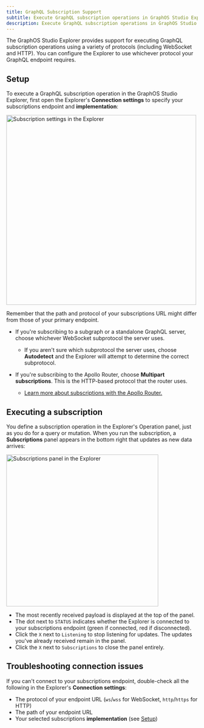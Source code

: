```yaml
---
title: GraphQL Subscription Support
subtitle: Execute GraphQL subscription operations in GraphOS Studio Explorer
description: Execute GraphQL subscription operations in GraphOS Studio Explorer using WebSocket or HTTP protocols.
---
```


The GraphOS Studio Explorer provides support for executing GraphQL subscription operations using a variety of protocols (including WebSocket and HTTP). You can configure the Explorer to use whichever protocol your GraphQL endpoint requires.

## Setup

To execute a GraphQL subscription operation in the GraphOS Studio Explorer, first open the Explorer's **Connection settings** to specify your subscriptions endpoint and **implementation**:

<img
  className="screenshot"
  src="../img/explorer-subscriptions-settings.jpg"
  alt="Subscription settings in the Explorer"
  width="500"
/>

<Note>

Remember that the path and protocol of your subscriptions URL might differ from those of your primary endpoint.

</Note>

<ExpansionPanel title="Which 'implementation' do I choose?">

- If you're subscribing to a subgraph or a standalone GraphQL server, choose whichever WebSocket subprotocol the server uses.

  - If you aren't sure which subprotocol the server uses, choose **Autodetect** and the Explorer will attempt to determine the correct subprotocol.

- If you're subscribing to the Apollo Router, choose **Multipart subscriptions**. This is the HTTP-based protocol that the router uses.
  - [Learn more about subscriptions with the Apollo Router.](/router/executing-operations/subscription-support)

</ExpansionPanel>

## Executing a subscription

You define a subscription operation in the Explorer's Operation panel, just as you do for a query or mutation.
When you run the subscription, a **Subscriptions** panel appears in the bottom right that updates as new data arrives:

<img
  className="screenshot"
  src="../img/explorer-subscriptions-panel.jpg"
  alt="Subscriptions panel in the Explorer"
  width="400"
/>

- The most recently received payload is displayed at the top of the panel.
- The dot next to `STATUS` indicates whether the Explorer is connected to your subscriptions endpoint (green if connected, red if disconnected).
- Click the `X` next to `Listening` to stop listening for updates. The updates you've already received remain in the panel.
- Click the `X` next to `Subscriptions` to close the panel entirely.

## Troubleshooting connection issues

If you can't connect to your subscriptions endpoint, double-check all the following in the Explorer's **Connection settings**:

- The protocol of your endpoint URL (`ws`/`wss` for WebSocket, `http`/`https` for HTTP)
- The path of your endpoint URL
- Your selected subscriptions **implementation** (see [Setup](#setup))
